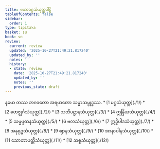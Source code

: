 ```yaml
---
title: မဟာဝဂ္ဂသံယုတ္တပါဠိ
tableOfContents: false
sidebar:
  order: 1
type: tipitaka
basket: su
book: sn
review:
  current: review
  updated: '2025-10-27T21:49:21.817240'
  updated_by: ''
  notes: ''
  history:
  - state: review
    date: '2025-10-27T21:49:21.817240'
    updated_by: ''
    notes: ''
    previous_state: draft
---
```


<ReviewStatus review={frontmatter.review} showDetails={true} />

<HypothesisAnnotation frontmatter={frontmatter} />

<Paragraph number="1" type="center" book="sn">
နမော တဿ ဘဂဝတော အရဟတော သမ္မာသမ္ဗုဒ္ဓဿ.

</Paragraph>

<TableOfContents book="sn">
* [1 မဂ္ဂသံယုတ္တ](./1/)
* [2 ဗောဇ္ဈင်္ဂသံယုတ္တ](./2/)
* [3 သတိပဋ္ဌာနသံယုတ္တ](./3/)
* [4 ဣန္ဒြိယသံယုတ္တ](./4/)
* [5 သမ္မပ္ပဓာနသံယုတ္တ](./5/)
* [6 ဗလသံယုတ္တ](./6/)
* [7 ဣဒ္ဓိပါဒသံယုတ္တ](./7/)
* [8 အနုရုဒ္ဓသံယုတ္တ](./8/)
* [9 ဈာနသံယုတ္တ](./9/)
* [10 အာနာပါနသံယုတ္တ](./10/)
* [11 သောတာပတ္တိသံယုတ္တ](./11/)
* [12 သစ္စသံယုတ္တ](./12/)
</TableOfContents>